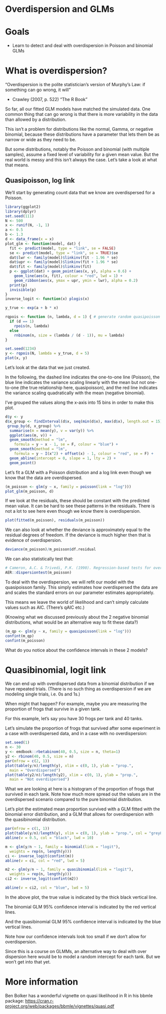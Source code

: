 # Overdispersion and GLMs

# Goals

- Learn to detect and deal with overdispersion in Poisson and binomial GLMs

# What is overdispersion? 

"Overdispersion is the polite statistician's version of Murphy's Law: if something can go wrong, it will"

- Crawley (2007, p. 522) "The R Book"

So far, all our fitted GLM models have matched the simulated data. One common thing that can go wrong is that there is more variability in the data than allowed by a distribution. 

This isn't a problem for distributions like the normal, Gamma, or negative binomial, because these distributions have a parameter that lets them be as narrow or wide as they need to be.

But some distributions, notably the Poisson and binomial (with multiple samples), assume a fixed level of variability for a given mean value. But the real world is messy and this isn't always the case. Let's take a look at what that means. 

## Quasipoisson, log link

We'll start by generating count data that we know are overdispersed for a Poisson. 

```r
library(ggplot2)
library(dplyr)
set.seed(111)
N <- 500
x <- runif(N, -1, 1)
a <- 0.5
b <- 1.3
d <- data_frame(x = x)
plot_glm <- function(model, dat) {
  fit <- predict(model, type = "link", se = FALSE)
  se <- predict(model, type = "link", se = TRUE)$se
  dat$lwr <- family(model)$linkinv(fit - 1.96 * se)
  dat$upr <- family(model)$linkinv(fit + 1.96 * se)
  dat$fit <- family(model)$linkinv(fit)
  p <- ggplot(dat) + geom_point(aes(x, y), alpha = 0.6) + 
    geom_line(aes(x, fit), colour = "red", lwd = 1) +
    geom_ribbon(aes(x, ymax = upr, ymin = lwr), alpha = 0.2)
  print(p)
  invisible(p)
}
inverse_logit <- function(x) plogis(x)
```

```r
y_true <- exp(a + b * x)

rqpois <- function (n, lambda, d = 1) { # generate random quasipoisson values
  if (d == 1)
    rpois(n, lambda)
  else
    rnbinom(n, size = (lambda / (d - 1)), mu = lambda)
}

set.seed(1234)
y <- rqpois(N, lambda = y_true, d = 5)
plot(x, y)
```

Let's look at the data that we just created. 

In the following, the dashed line indicates the one-to-one line (Poisson), the blue line indicates the variance scaling linearly with the mean but not one-to-one (the true relationship here, quasipoisson), and the red line indicates the variance scaling quadratically with the mean (negative binomial).

I've grouped the values along the x-axis into 15 bins in order to make this plot. 

```r
d$y <- y
d$x_group <- findInterval(d$x, seq(min(d$x), max(d$x), length.out = 15))
 group_by(d, x_group) %>%
  summarise(m = mean(y), v = var(y)) %>%
  ggplot(aes(m, v)) +
  geom_smooth(method = "lm", 
    formula = y ~ x - 1, se = F, colour = "blue") +
  geom_smooth(method = "lm", 
    formula = y ~ I(x^2) + offset(x) - 1, colour = "red", se = F) +
  geom_abline(intercept = 0, slope = 1, lty = 2) +
  geom_point()
```

Let's fit a GLM with a Poisson distribution and a log link even though we know that the data are overdispersed.

```r
(m_poisson <- glm(y ~ x, family = poisson(link = "log")))
plot_glm(m_poisson, d)
```

If we look at the residuals, these should be constant with the predicted mean value. It can be hard to see these patterns in the residuals. There is not a lot to see here even though we know there is overdispersion.  

```r
plot(fitted(m_poisson), residuals(m_poisson))
```

We can also look at whether the deviance is approximately equal to the residual degrees of freedom. If the deviance is much higher then that is evidence of overdispersion.

```r
deviance(m_poisson)/m_poisson$df.residual
```

We can also statistically test that:

```r
# Cameron, A.C. & Trivedi, P.K. (1990). Regression-based tests for overdispersion in the Poisson model. Journal of Econometrics, 46, 347–364.
AER::dispersiontest(m_poisson) 
```

To deal with the overdispersion, we will refit our model with the quasipoisson family. This simply estimates how overdispersed the data are and scales the standard errors on our parameter estimates appropriately.

This means we leave the world of likelihood and can't simply calculate values such as AIC. (There's qAIC etc.)

(Knowing what we discussed previously about the 2 negative binomial distributions, what would be an alternative way to fit these data?)

```r
(m_qp <- glm(y ~ x, family = quasipoisson(link = "log")))
confint(m_qp)
confint(m_poisson)
```

What do you notice about the confidence intervals in these 2 models? 

# Quasibinomial, logit link

We can end up with overdispersed data from a binomial distribution if we have repeated trials. (There is no such thing as overdispersion if we are modeling single trials, i.e. 0s and 1s.)

When might that happen? For example, maybe you are measuring the proportion of frogs that survive in a given tank.

For this example, let's say you have 30 frogs per tank and 40 tanks.

Let's simulate the proportion of frogs that survived after some experiment in a case with overdispersed data, and in a case with no overdispersion:

```r
set.seed(1)
n <- 30
y <- emdbook::rbetabinom(40, 0.5, size = n, theta=1)
y2 <- rbinom(40, 0.5, size = n)
par(mfrow = c(2, 1))
plot(table(y/n)/length(y), xlim = c(0, 1), ylab = "prop.", 
  main = "Overdispersed")
plot(table(y2/n)/length(y2), xlim = c(0, 1), ylab = "prop.",
  main = "Not overdispersed")
```

What we are looking at here is a histogram of the proportion of frogs that survived in each tank. Note how much more spread out the values are in the overdispersed scenario compared to the pure binomial distribution. 

Let's plot the estimated mean proportion survived with a GLM fitted with the binomial error distribution, and a GLM that allows for overdispersion with the quasibinomial distribution.

```r
par(mfrow = c(1, 1))
plot(table(y/n)/length(y), xlim = c(0, 1), ylab = "prop.", col = "grey80")
abline(v = 0.5, col = "black", lwd = 10)

m <- glm(y/n ~ 1, family = binomial(link = "logit"),
  weights = rep(n, length(y)))
ci <- inverse_logit(confint(m))
abline(v = ci, col = "red", lwd = 5)

m2 <- glm(y/n ~ 1, family = quasibinomial(link = "logit"),
  weights = rep(n, length(y)))
ci2 <- inverse_logit(confint(m2))

abline(v = ci2, col = "blue", lwd = 5)
```

In the above plot, the true value is indicated by the thick black vertical line. 

The binomial GLM 95% confidence interval is indicated by the red vertical lines. 

And the quasibinomial GLM 95% confidence interval is indicated by the blue vertical lines.

Note how our confidence intervals look too small if we don't allow for overdispersion.

Since this is a course on GLMMs, an alternative way to deal with over dispersion here would be to model a random intercept for each tank. But we won't get into that yet.

# More information 

Ben Bolker has a wonderful vignette on quasi likelihood in R in his bbmle package:
<https://cran.r-project.org/web/packages/bbmle/vignettes/quasi.pdf>
